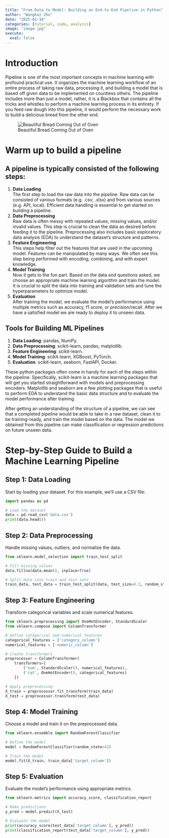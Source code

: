 ```yaml
---
title: "From Data to Model: Building an End-to-End Pipeline in Python"
author: "Wangkai Zhu"
date: "2025-01-18"
categories: [tutorial, code, analysis]
image: "image.jpg"
execute:
  eval: false
---
```


# Introduction

Pipeline is one of the most important concepts in machine learning with profound practical use. It organizes the machine learning workflow of an entire process of taking raw data, processing it, and building a model that is based off given data to be implemented on countless others. The pipeline includes more than just a model, rather, it is a Blackbox that contains all the tricks and whistles to perform a machine learning process in its entirety. If you feed raw dough into this pipeline, it would perform the necessary work to build a delicious bread from the other end.  

![Beautiful Bread Coming Out of Oven](oven.jpg)

# Warm up to build a pipeline

## A pipeline is typically consisted of the following steps:
1.	**Data Loading**  
The first step to load the raw data into the pipeline. Raw data can be consisted of various formats (e.g. .csv, .xlsx) and from various sources (e.g. API, local).
Efficient data handling is essential to get started on building a pipeline.  
2.	**Data Preprocessing**  
Raw data is often messy with repeated values, missing values, and/or invalid values. This step is crucial to clean the data as desired before feeding it to the pipeline. Preprocessing also includes basic exploratory data analysis (EDA) to understand the dataset’s structure and patterns. 
3.	**Feature Engineering**  
This steps help filter out the features that are used in the upcoming model. Features can be manipulated by many ways. We often see this step being performed with encoding, combining, and with expert knowledge.  
4.	**Model Training**  
Now it gets to the fun part. Based on the data and questions asked, we choose an appropriate machine learning algorithm and train the model. It is crucial to split the data into training and validation sets and tune the hyperparameters to optimize model.  
5.	**Evaluation**  
After training the model, we evaluate the model’s performance using multiple metrics such as accuracy, f1 score, or precision/recall. After we have a satisfied model we are ready to deploy it to unseen data.  

## Tools for Building ML Pipelines 

1. **Data Loading**: pandas, NumPy.
2. **Data Preprocessing**: scikit-learn, pandas, matplotlib.
3. **Feature Engineering**: scikit-learn.
4. **Model Training**: scikit-learn, XGBoost, PyTorch.
5. **Evaluation**: scikit-learn, seaborn, FastAPI, Docker.

These python packages often come in handy for each of the steps within the pipeline. Specifically, scikit-learn is a machine learning packages that will get you started straightforward with models and preprocessing encoders. Matplotlib and seaborn are a few plotting packages that is useful to perform EDA to understand the basic data structure and to evaluate the model performance after training. 

After getting an understanding of the structure of a pipeline, we can see that a completed pipeline would be able to take in a raw dataset, clean it to be training-ready, and train the model based on the data. The model we obtained from this pipeline can make classification or regression predictions on future unseen data. 

# Step-by-Step Guide to Build a Machine Learning Pipeline 

## Step 1: Data Loading

Start by loading your dataset. For this example, we’ll use a CSV file:

```python
import pandas as pd

# Load the dataset
data = pd.read_csv('data.csv')
print(data.head())
```

## Step 2: Data Preprocessing

Handle missing values, outliers, and normalize the data.

```python
from sklearn.model_selection import train_test_split

# Fill missing values
data.fillna(data.mean(), inplace=True)

# Split data into train and test sets
train_data, test_data = train_test_split(data, test_size=0.2, random_state=42)
```

## Step 3: Feature Engineering

Transform categorical variables and scale numerical features.

```python
from sklearn.preprocessing import OneHotEncoder, StandardScaler
from sklearn.compose import ColumnTransformer

# Define categorical and numerical features
categorical_features = ['category_column']
numerical_features = ['numeric_column']

# Create transformers
preprocessor = ColumnTransformer(
    transformers=[
        ('num', StandardScaler(), numerical_features),
        ('cat', OneHotEncoder(), categorical_features)
    ])

# Apply preprocessing
X_train = preprocessor.fit_transform(train_data)
X_test = preprocessor.transform(test_data)
```

## Step 4: Model Training

Choose a model and train it on the preprocessed data.

```python
from sklearn.ensemble import RandomForestClassifier

# Define the model
model = RandomForestClassifier(random_state=42)

# Train the model
model.fit(X_train, train_data['target_column'])
```

## Step 5: Evaluation

Evaluate the model’s performance using appropriate metrics.

```python
from sklearn.metrics import accuracy_score, classification_report

# Make predictions
y_pred = model.predict(X_test)

# Evaluate the model
print(accuracy_score(test_data['target_column'], y_pred))
print(classification_report(test_data['target_column'], y_pred))
```

